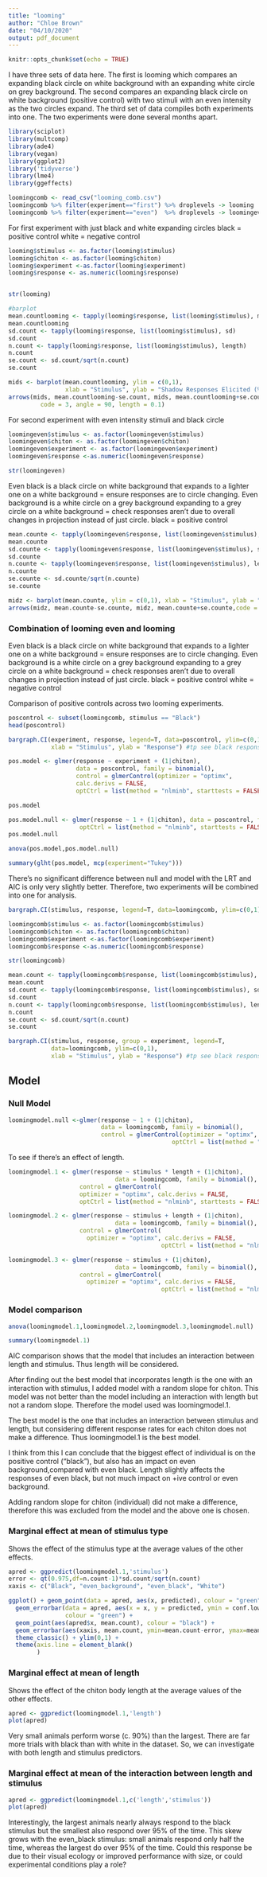```yaml
---
title: "looming"
author: "Chloe Brown"
date: "04/10/2020"
output: pdf_document
---
```


```r
knitr::opts_chunk$set(echo = TRUE)
```

I have three sets of data here. The first is looming which compares an expanding black circle on white background with an expanding white circle on grey background. The second compares an expanding black circle on white background (positive control) with two stimuli with an even intensity as the two circles expand. The third set of data compiles both experiments into one. The two experiments were done several months apart.


```r
library(sciplot)
library(multcomp)
library(ade4)
library(vegan)
library(ggplot2)
library('tidyverse')
library(lme4)
library(ggeffects)
```

```r
loomingcomb <- read_csv("looming_comb.csv")
loomingcomb %>% filter(experiment=="first") %>% droplevels -> looming
loomingcomb %>% filter(experiment=="even")  %>% droplevels -> loomingeven
```

For first experiment with just black and white expanding circles
black = positive control
white = negative control

```r
looming$stimulus <- as.factor(looming$stimulus)
looming$chiton <- as.factor(looming$chiton)
looming$experiment <-as.factor(looming$experiment)
looming$response <- as.numeric(looming$response)


str(looming)
```

```r
#barplot
mean.countlooming <- tapply(looming$response, list(looming$stimulus), mean)
mean.countlooming
sd.count <- tapply(looming$response, list(looming$stimulus), sd)
sd.count
n.count <- tapply(looming$response, list(looming$stimulus), length)
n.count
se.count <- sd.count/sqrt(n.count)
se.count
```


```r
mids <- barplot(mean.countlooming, ylim = c(0,1),
                xlab = "Stimulus", ylab = "Shadow Responses Elicited (%)")
arrows(mids, mean.countlooming-se.count, mids, mean.countlooming+se.count,
         code = 3, angle = 90, length = 0.1)
```

For second experiment with even intensity stimuli and black circle

```r
loomingeven$stimulus <- as.factor(loomingeven$stimulus)
loomingeven$chiton <- as.factor(loomingeven$chiton)
loomingeven$experiment <- as.factor(loomingeven$experiment)
loomingeven$response <-as.numeric(loomingeven$response)

str(loomingeven)
```

Even black is a black circle on white background that expands to a lighter one on a white background = ensure responses are to circle changing. Even background is a white circle on a grey background expanding to a grey circle on a white background = check responses aren't due to overall changes in projection instead of just circle. black = positive control

```r
mean.counte <- tapply(loomingeven$response, list(loomingeven$stimulus), mean)
mean.counte
sd.counte <- tapply(loomingeven$response, list(loomingeven$stimulus), sd)
sd.counte
n.counte <- tapply(loomingeven$response, list(loomingeven$stimulus), length)
n.counte
se.counte <- sd.counte/sqrt(n.counte)
se.counte
```


```r
midz <- barplot(mean.counte, ylim = c(0,1), xlab = "Stimulus", ylab = "Shadow Responses Elicited (%)") 
arrows(midz, mean.counte-se.counte, midz, mean.counte+se.counte,code = 3, angle = 90, length = 0.1)
```

### Combination of looming even and looming

Even black is a black circle on white background that expands to a lighter one on a white background = ensure responses are to circle changing. Even background is a white circle on a grey background expanding to a grey circle on a white background = check responses aren't due to overall changes in projection instead of just circle.
black = positive control
white = negative control

Comparison of positive controls across two looming experiments.

```r
poscontrol <- subset(loomingcomb, stimulus == "Black")
head(poscontrol)
```


```r
bargraph.CI(experiment, response, legend=T, data=poscontrol, ylim=c(0,1),
            xlab = "Stimulus", ylab = "Response") #tp see black responses separately.
```


```r
pos.model <- glmer(response ~ experiment + (1|chiton),
                   data = poscontrol, family = binomial(), 
                   control = glmerControl(optimizer = "optimx",
                   calc.derivs = FALSE,
                   optCtrl = list(method = "nlminb", starttests = FALSE)))

pos.model
```

```r
pos.model.null <- glmer(response ~ 1 + (1|chiton), data = poscontrol, family = binomial(),                             control = glmerControl(optimizer = "optimx",                                                       calc.derivs = FALSE,
                    optCtrl = list(method = "nlminb", starttests = FALSE)))
pos.model.null
```

```r
anova(pos.model,pos.model.null)
```


```r
summary(glht(pos.model, mcp(experiment="Tukey")))
```

There's no significant difference between null and model with the LRT and AIC is only very slightly better. Therefore, two experiments will be combined into one for analysis.

```r
bargraph.CI(stimulus, response, legend=T, data=loomingcomb, ylim=c(0,1), xlab = "Stimulus", ylab = "Response") #tp see black responses separately.
```



```r
loomingcomb$stimulus <- as.factor(loomingcomb$stimulus)
loomingcomb$chiton <- as.factor(loomingcomb$chiton)
loomingcomb$experiment <-as.factor(loomingcomb$experiment)
loomingcomb$response <-as.numeric(loomingcomb$response)

str(loomingcomb)

mean.count <- tapply(loomingcomb$response, list(loomingcomb$stimulus), mean)
mean.count
sd.count <- tapply(loomingcomb$response, list(loomingcomb$stimulus), sd)
sd.count
n.count <- tapply(loomingcomb$response, list(loomingcomb$stimulus), length)
n.count
se.count <- sd.count/sqrt(n.count)
se.count
```


```r
bargraph.CI(stimulus, response, group = experiment, legend=T,
            data=loomingcomb, ylim=c(0,1),
            xlab = "Stimulus", ylab = "Response") #tp see black responses separately.

```

##  Model

### Null Model
 
```r
loomingmodel.null <-glmer(response ~ 1 + (1|chiton),
                          data = loomingcomb, family = binomial(),                              
                          control = glmerControl(optimizer = "optimx", calc.derivs = FALSE,
                                              optCtrl = list(method = "nlminb", starttests = FALSE)))
```
 
To see if there's an effect of length.

```r
loomingmodel.1 <- glmer(response ~ stimulus * length + (1|chiton),
                              data = loomingcomb, family = binomial(),      
                    control = glmerControl(
                    optimizer = "optimx", calc.derivs = FALSE,
                    optCtrl = list(method = "nlminb", starttests = FALSE)))  

loomingmodel.2 <- glmer(response ~ stimulus + length + (1|chiton),
                              data = loomingcomb, family = binomial(),      
                    control = glmerControl(
                      optimizer = "optimx", calc.derivs = FALSE,
                                           optCtrl = list(method = "nlminb", starttests = FALSE)))  

loomingmodel.3 <- glmer(response ~ stimulus + (1|chiton),
                              data = loomingcomb, family = binomial(),      
                    control = glmerControl(
                      optimizer = "optimx", calc.derivs = FALSE,
                                           optCtrl = list(method = "nlminb", starttests = FALSE)))  
```


### Model comparison
 
```r
anova(loomingmodel.1,loomingmodel.2,loomingmodel.3,loomingmodel.null)
```
 
 
 
```r
summary(loomingmodel.1)
```


AIC comparison shows that the model that includes an interaction between length and stimulus. Thus length will be considered.


After finding out the best model that incorporates length is the one with an interaction with stimulus, I added model with a random slope for chiton. This model was not better than the model including an interaction with length but not a random slope. Therefore the model used was loomingmodel.1.


The best model is the one that includes an interaction between stimulus and length, but considering different response rates for each chiton does not make a difference. Thus loomingmodel.1 is the best model.

I think from this I can conclude that the biggest effect of individual is on the positive control ("black"), but also has an impact on even background,compared with even black. Length slightly affects the responses of even black, but not much impact on +ive control or even background. 

Adding random slope for chiton (individual) did not make a difference, therefore this was excluded from the model and the above one is chosen.

### Marginal effect at mean of stimulus type

Shows the effect of the stimulus type at the average values of the other effects.

```r
apred <- ggpredict(loomingmodel.1,'stimulus') 
error <- qt(0.975,df=n.count-1)*sd.count/sqrt(n.count)
xaxis <- c("Black", "even_background", "even_black", "White")

ggplot() + geom_point(data = apred, aes(x, predicted), colour = "green") + 
  geom_errorbar(data = apred, aes(x = x, y = predicted, ymin = conf.low, ymax = conf.high),
                colour = "green") + 
  geom_point(aes(apred$x, mean.count), colour = "black") + 
  geom_errorbar(aes(xaxis, mean.count, ymin=mean.count-error, ymax=mean.count+error)) + 
  theme_classic() + ylim(0,1) +
  theme(axis.line = element_blank() 
        )
```

### Marginal effect at mean of length

Shows the effect of the chiton body length at the average values of the other effects.

```r
apred <- ggpredict(loomingmodel.1,'length') 
plot(apred)
```

Very small animals perform worse (c. 90%) than the largest. There are far more trials with black than with white in the dataset. So, we can investigate with both length and stimulus predictors. 


### Marginal effect at mean of the interaction between length and stimulus

```r
apred <- ggpredict(loomingmodel.1,c('length','stimulus')) 
plot(apred)
```

Interestingly, the largest animals nearly always respond to the black stimulus but the smallest also respond over 95% of the time.  This skew grows with the even_black stimulus: small animals respond only half the time, whereas the largest do over 95% of the time. Could this response be due to their visual ecology or improved performance with size, or could experimental conditions play a role?

